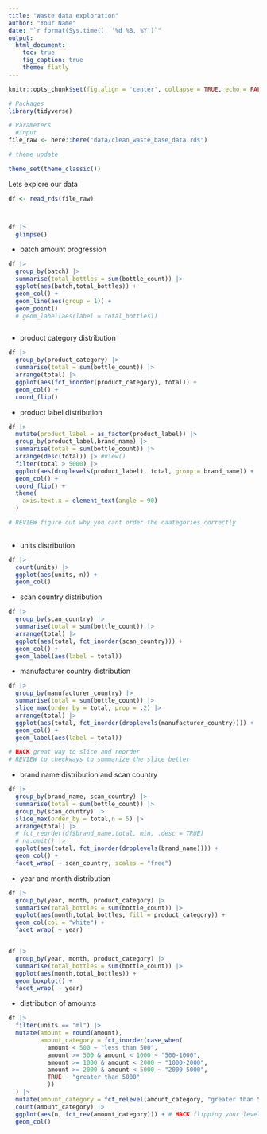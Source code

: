 ```yaml
---
title: "Waste data exploration"
author: "Your Name"
date: "`r format(Sys.time(), '%d %B, %Y')`"
output:
  html_document:
    toc: true
    fig_caption: true
    theme: flatly
---
```



```r
knitr::opts_chunk$set(fig.align = 'center', collapse = TRUE, echo = FALSE, message = FALSE)
```


```r
# Packages
library(tidyverse)

# Parameters
  #input
file_raw <- here::here("data/clean_waste_base_data.rds")

# theme update

theme_set(theme_classic())

```


Lets explore our data

```r
df <- read_rds(file_raw)



df |> 
  glimpse()
```


- batch amount progression
```r
df |> 
  group_by(batch) |> 
  summarise(total_bottles = sum(bottle_count)) |> 
  ggplot(aes(batch,total_bottles)) +
  geom_col() +
  geom_line(aes(group = 1)) +
  geom_point() 
  # geom_label(aes(label = total_bottles))



```



- product category distribution

```r
df |> 
  group_by(product_category) |> 
  summarise(total = sum(bottle_count)) |> 
  arrange(total) |> 
  ggplot(aes(fct_inorder(product_category), total)) +
  geom_col() +
  coord_flip()

```

- product label distribution

```r
df |> 
  mutate(product_label = as_factor(product_label)) |> 
  group_by(product_label,brand_name) |> 
  summarise(total = sum(bottle_count)) |>
  arrange(desc(total)) |> #view()
  filter(total > 5000) |> 
  ggplot(aes(droplevels(product_label), total, group = brand_name)) + 
  geom_col() +
  coord_flip() +
  theme(
    axis.text.x = element_text(angle = 90)
  )

# REVIEW figure out why you cant order the caategories correctly
  
```


- units distribution

```r
df |> 
  count(units) |> 
  ggplot(aes(units, n)) + 
  geom_col()
```

- scan country distribution

```r
df |> 
  group_by(scan_country) |> 
  summarise(total = sum(bottle_count)) |> 
  arrange(total) |> 
  ggplot(aes(total, fct_inorder(scan_country))) + 
  geom_col() +
  geom_label(aes(label = total))
```



- manufacturer country distribution

```r
df |> 
  group_by(manufacturer_country) |> 
  summarise(total = sum(bottle_count)) |> 
  slice_max(order_by = total, prop = .2) |> 
  arrange(total) |> 
  ggplot(aes(total, fct_inorder(droplevels(manufacturer_country)))) + 
  geom_col() +
  geom_label(aes(label = total))

# HACK great way to slice and reorder
# REVIEW to checkways to summarize the slice better

```



- brand name distribution and scan country

```r
df |> 
  group_by(brand_name, scan_country) |> 
  summarise(total = sum(bottle_count)) |> 
  group_by(scan_country) |> 
  slice_max(order_by = total,n = 5) |> 
  arrange(total) |>
  # fct_reorder(df$brand_name,total, min, .desc = TRUE)
  # na.omit() |> 
  ggplot(aes(total, fct_inorder(droplevels(brand_name)))) +
  geom_col() +
  facet_wrap( ~ scan_country, scales = "free")

```



- year and month distribution


```r
df |> 
  group_by(year, month, product_category) |> 
  summarise(total_bottles = sum(bottle_count)) |> 
  ggplot(aes(month,total_bottles, fill = product_category)) +
  geom_col(col = "white") +
  facet_wrap( ~ year)


df |> 
  group_by(year, month, product_category) |> 
  summarise(total_bottles = sum(bottle_count)) |> 
  ggplot(aes(month,total_bottles)) +
  geom_boxplot() +
  facet_wrap( ~ year)


```

- distribution of amounts

```r
df |> 
  filter(units == "ml") |>
  mutate(amount = round(amount),
         amount_category = fct_inorder(case_when(
           amount < 500 ~ "less than 500",
           amount >= 500 & amount < 1000 ~ "500-1000",
           amount >= 1000 & amount < 2000 ~ "1000-2000",
           amount >= 2000 & amount < 5000 ~ "2000-5000",
           TRUE ~ "greater than 5000"
           ))
  ) |> 
  mutate(amount_category = fct_relevel(amount_category, "greater than 5000", after = 4)) |> # HACK releveling default levels
  count(amount_category) |> 
  ggplot(aes(n, fct_rev(amount_category))) + # HACK flipping your levels with forcats
  geom_col()
```






















